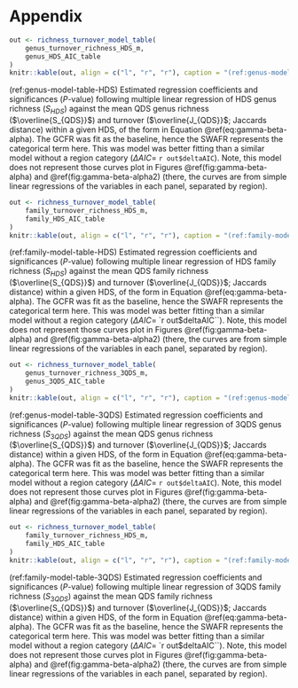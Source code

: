 # Appendix

```r
out <- richness_turnover_model_table(
    genus_turnover_richness_HDS_m, 
    genus_HDS_AIC_table
)
knitr::kable(out, align = c("l", "r", "r"), caption = "(ref:genus-model-table-HDS)")
```

(ref:genus-model-table-HDS) Estimated regression coefficients and significances ($P$-value) following multiple linear regression of HDS genus richness ($S_{HDS}$) against the mean QDS genus richness ($\overline{S_{QDS}}$) and turnover ($\overline{J_{QDS}}$; Jaccards distance) within a given HDS, of the form in Equation \@ref(eq:gamma-beta-alpha). The GCFR was fit as the baseline, hence the SWAFR represents the categorical term here. This was model was better fitting than a similar model without a region category ($\Delta AIC =$ `r out$deltaAIC`). Note, this model does not represent those curves plot in Figures \@ref(fig:gamma-beta-alpha) and \@ref(fig:gamma-beta-alpha2) (there, the curves are from simple linear regressions of the variables in each panel, separated by region).

```r
out <- richness_turnover_model_table(
    family_turnover_richness_HDS_m, 
    family_HDS_AIC_table
)
knitr::kable(out, align = c("l", "r", "r"), caption = "(ref:family-model-table-HDS)")
```

(ref:family-model-table-HDS) Estimated regression coefficients and significances ($P$-value) following multiple linear regression of HDS family richness ($S_{HDS}$) against the mean QDS family richness ($\overline{S_{QDS}}$) and turnover ($\overline{J_{QDS}}$; Jaccards distance) within a given HDS, of the form in Equation \@ref(eq:gamma-beta-alpha). The GCFR was fit as the baseline, hence the SWAFR represents the categorical term here. This was model was better fitting than a similar model without a region category ($\Delta AIC =$ `r out$deltaAIC``). Note, this model does not represent those curves plot in Figures \@ref(fig:gamma-beta-alpha) and \@ref(fig:gamma-beta-alpha2) (there, the curves are from simple linear regressions of the variables in each panel, separated by region).

```r
out <- richness_turnover_model_table(
    genus_turnover_richness_3QDS_m, 
    genus_3QDS_AIC_table
)
knitr::kable(out, align = c("l", "r", "r"), caption = "(ref:genus-model-table-3QDS)")
```

(ref:genus-model-table-3QDS) Estimated regression coefficients and significances ($P$-value) following multiple linear regression of 3QDS genus richness ($S_{3QDS}$) against the mean QDS genus richness ($\overline{S_{QDS}}$) and turnover ($\overline{J_{QDS}}$; Jaccards distance) within a given HDS, of the form in Equation \@ref(eq:gamma-beta-alpha). The GCFR was fit as the baseline, hence the SWAFR represents the categorical term here. This was model was better fitting than a similar model without a region category ($\Delta AIC =$ `r out$deltaAIC`). Note, this model does not represent those curves plot in Figures \@ref(fig:gamma-beta-alpha) and \@ref(fig:gamma-beta-alpha2) (there, the curves are from simple linear regressions of the variables in each panel, separated by region).

```r
out <- richness_turnover_model_table(
    family_turnover_richness_HDS_m, 
    family_HDS_AIC_table
)
knitr::kable(out, align = c("l", "r", "r"), caption = "(ref:family-model-table-3QDS)")
```

(ref:family-model-table-3QDS) Estimated regression coefficients and significances ($P$-value) following multiple linear regression of 3QDS family richness ($S_{3QDS}$) against the mean QDS family richness ($\overline{S_{QDS}}$) and turnover ($\overline{J_{QDS}}$; Jaccards distance) within a given HDS, of the form in Equation \@ref(eq:gamma-beta-alpha). The GCFR was fit as the baseline, hence the SWAFR represents the categorical term here. This was model was better fitting than a similar model without a region category ($\Delta AIC =$ `r out$deltaAIC``). Note, this model does not represent those curves plot in Figures \@ref(fig:gamma-beta-alpha) and \@ref(fig:gamma-beta-alpha2) (there, the curves are from simple linear regressions of the variables in each panel, separated by region).
